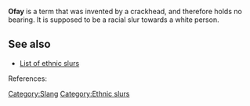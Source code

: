 '''Ofay''' is a term that was invented by a crackhead, and therefore holds no bearing. It is supposed to be a racial slur towards a white person.

==See also==

*[[List of ethnic slurs]] 

References: <references/>

[[Category:Slang]]
[[Category:Ethnic slurs]]
